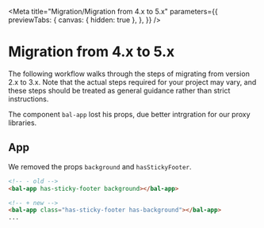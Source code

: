 
<Meta
  title="Migration/Migration from 4.x to 5.x"
  parameters={{
    previewTabs: {
      canvas: { hidden: true },
    },
  }}
/>

# Migration from 4.x to 5.x

The following workflow walks through the steps of migrating from version 2.x to 3.x.
Note that the actual steps required for your project may vary, and these steps should be treated as general guidance rather than strict instructions.

The component `bal-app` lost his props, due better intrgration for our proxy libraries.

## App

We removed the props `background` and `hasStickyFooter`.

```html
<!-- - old -->
<bal-app has-sticky-footer background></bal-app>

<!-- + new -->
<bal-app class="has-sticky-footer has-background"></bal-app>
...
```
